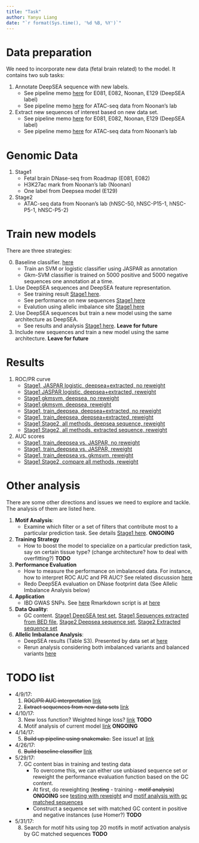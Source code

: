 ```yaml
---
title: "Task"
author: Yanyu Liang
date: "`r format(Sys.time(), '%d %B, %Y')`"
---
```


# Data preparation

We need to incorporate new data (fetal brain related) to the model. It contains two sub tasks:

1. Annotate DeepSEA sequence with new labels. 
    - See pipeline memo [here](memo_preprocessing.html) for E081, E082, Noonan, E129 (DeepSEA label)
    - See pipeline memo [here](memo_preprocessing_ATACseq.html) for ATAC-seq data from Noonan's lab
2. Extract new sequences of interest based on new data set. 
    - See pipeline memo [here](memo_extract.html) for E081, E082, Noonan, E129 (DeepSEA label)
    - See pipeline memo [here](memo_extract_ATACseq.html) for ATAC-seq data from Noonan's lab

# Genomic Data

1. Stage1
    - Fetal brain DNase-seq from Roadmap (E081, E082)
    - H3K27ac mark from Noonan's lab (Noonan)
    - One label from Deepsea model (E129)
2. Stage2
    - ATAC-seq data from Noonan's lab (hNSC-50, hNSC-P15-1, hNSC-P5-1, hNSC-P5-2)

# Train new models

There are three strategies:

0. Baseline classifier. [here](baseline.html)
    - Train an SVM or logistic classifier using JASPAR as annotation
    - Gkm-SVM classifier is trained on 5000 positive and 5000 negative sequences one annotation at a time.
          
1. Use DeepSEA sequences and DeepSEA feature representation. 
    - See training result [Stage1 here](type1.html). 
    - See performance on new sequences [Stage1 here](type1_newseq.html)
    - Evalution using allelic imbalance site [Stage1 here](type1_allelic_imbalance.html)
2. Use DeepSEA sequences but train a new model using the same architecture as DeepSEA. 
    - See results and analysis [Stage1 here](type2.html). **Leave for future**
3. Include new sequences and train a new model using the same architecture. **Leave for future**

# Results

1. ROC/PR curve
    - [Stage1, JASPAR logistic, deepsea+extracted, no reweight](https://rawgit.com/liangyy/deep_variant/code/pr_roc_curve/report/JASPAR_plot.html)
    - [Stage1 JASPAR logistic, deepsea+extracted, reweight](https://rawgit.com/liangyy/deep_variant/code/pr_roc_curve/report/JASPAR.reweight_plot.html)
    - [Stage1 gkmsvm, deepsea, no reweight](https://rawgit.com/liangyy/deep_variant/code/pr_roc_curve/report/type1.gkm_deepsea_plot.html)
    - [Stage1 gkmsvm, deepsea, reweight](https://rawgit.com/liangyy/deep_variant/code/pr_roc_curve/report/type1.gkm_deepsea.reweight_plot.html)
    - [Stage1, train_deepsea, deepsea+extracted, no reweight](http://htmlpreview.github.io/?https://github.com/liangyy/deep_variant/blob/code/pr_roc_curve/report/deepsea_vs_newseq_plot.html)
    - [Stage1, train_deepsea, deepsea+extracted, reweight](https://rawgit.com/liangyy/deep_variant/code/pr_roc_curve/report/type1.reweight_plot.html)
    - [Stage1 Stage2, all methods, deepsea sequence, reweight](https://rawgit.com/liangyy/deep_variant/code/pr_roc_curve/report/deepsea-stage1stage2.reweight_plot.html)
    - [Stage1 Stage2, all methods, extracted sequence, reweight](https://rawgit.com/liangyy/deep_variant/code/pr_roc_curve/report/extracted-stage1stage2.reweight_plot.html)
2. AUC scores
    - [Stage1, train_deepsea vs. JASPAR, no reweight](https://rawgit.com/liangyy/deep_variant/code/performance_comparison/report/deep_brain.auc_comparison.html)
    - [Stage1, train_deepsea vs. JASPAR, reweight](https://rawgit.com/liangyy/deep_variant/code/performance_comparison/report/deep_brain_reweight.auc_comparison.html)
    - [Stage1, train_deepsea vs. gkmsvm, reweight](https://rawgit.com/liangyy/deep_variant/code/performance_comparison/report/gkm_vs_type1_on_deepsea_test.auc_comparison.html)
    - [Stage1 Stage2, compare all methods, reweight](https://rawgit.com/liangyy/deep_variant/code/performance_comparison/report/deep_brain-stage1stage2.auc_comparison.html)

# Other analysis

There are some other directions and issues we need to explore and tackle. The analysis of them are listed here.

1. **Motif Analysis**:
    - Examine which filter or a set of filters that contribute most to a particular prediction task. See details 
      [Stage1 here](motif_analysis.html). **ONGOING**
2. **Training Strategy**
    - How to boost the model to specialize on a particular prediction task, say on certain tissue type? (change architecture? how to deal with overfitting?) **TODO**
3. **Performance Evaluation**
    - How to measure the performance on imbalanced data. For instance, how to interpret ROC AUC and PR AUC? See related discussion 
      [here](auc.html)
    - Redo DeepSEA evaluation on DNase footprint data (See Allelic Imbalance Analysis below)
4. **Application**
    - IBD GWAS SNPs. See [here](SNP_enrichment.html) Rmarkdown script is at [here](https://uchicago.box.com/s/zdntptc8udymivtyoapxpu365rpo3b18)
5. **Data Quality**: 
    - GC content. 
      [Stage1 DeepSEA test set](https://rawgit.com/liangyy/deep_variant/code/gc_content/report/deepsea.gc_content.html), 
      [Stage1 Sequences extracted from BED file](https://rawgit.com/liangyy/deep_variant/code/gc_content/report/extracted.gc_content.html),
      [Stage2 Deepsea sequence set](https://rawgit.com/liangyy/deep_variant/code/gc_content/report/deepsea-ATACseq.gc_content.html),
      [Stage2 Extracted sequence set](https://rawgit.com/liangyy/deep_variant/code/gc_content/report/extracted-ATACseq.gc_content.html)
6. **Allelic Imbalance Analysis**:
    - DeepSEA results (Table S3). Presented by data set at [here](allelic_imbalance_deepsea.html)
    - Rerun analysis considering both imbalanced variants and balanced variants 
      [here](allelic_imbalance_rerun.html)

# TODO list

* 4/9/17:
    1. ~~ROC/PR AUC interpretation~~ [link](auc.html)
    2. ~~Extract sequences from new data sets~~ [link](memo_extract.html)
* 4/10/17:
    3. New loss function? Weighted hinge loss? [link](loss_function.html) **TODO**
    4. Motif analysis of current model [link](motif_analysis.html) **ONGOING**
* 4/14/17:
    5. ~~Build up pipeline using snakemake.~~ See issue1 at [link](https://github.com/CreRecombinase/DeepVariantPrediction)
* 4/26/17:
    6. ~~Build baseline classifier~~ [link](baseline.html)
* 5/29/17:
    7. GC content bias in training and testing data
        - To overcome this, we can either use unbiased sequence set or reweight the performance evaluation function based on the GC content.
        - At first, do reweighting (~~testing~~ - training - ~~motif analysis~~) **ONGOING** see [testing with reweight](https://rawgit.com/liangyy/deep_variant/code/performance_comparison/report/deep_brain_reweight.auc_comparison.html) and [motif analysis with gc matched sequences](motif_analysis.html)
        - Construct a sequence set with matched GC content in positive and negative instances (use Homer?) **TODO**
* 5/31/17:
    8. Search for motif hits using top 20 motifs in motif activation analysis by GC matched sequences **TODO**






